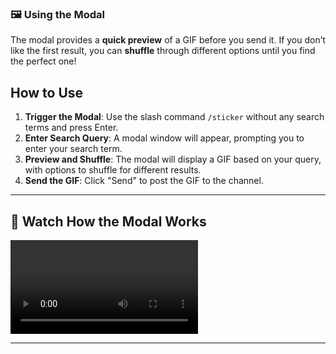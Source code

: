 ### 🖼️ Using the Modal

The modal provides a **quick preview** of a GIF before you send it. If you don’t like the first result, you can **shuffle** through different options until you find the perfect one!

## How to Use
1. **Trigger the Modal**: Use the slash command `/sticker` without any search terms and press Enter.
2. **Enter Search Query**: A modal window will appear, prompting you to enter your search term.
3. **Preview and Shuffle**: The modal will display a GIF based on your query, with options to shuffle for different results.
4. **Send the GIF**: Click "Send" to post the GIF to the channel.

---

## 🎥 **Watch How the Modal Works**
<video src="https://your-video-link.mp4" controls></video>

---
